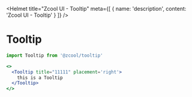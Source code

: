 
<Helmet
  title="Zcool UI - Tooltip"
  meta={[
    {
      name: 'description',
      content: 'Zcool UI - Tooltip'
    }
  ]}
/>

# Tooltip

```js
import Tooltip from '@zcool/tooltip'
```

```.jsx
<>
  <Tooltip title="11111" placement='right'>
    this is a Tooltip
  </Tooltip>
</>
```
